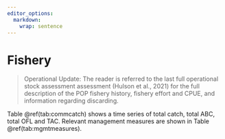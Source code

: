 ```yaml
---
editor_options: 
  markdown: 
    wrap: sentence
---
```


# Fishery

> Operational Update: The reader is referred to the last full operational stock assessment assessment (Hulson et al., 2021) for the full description of the POP fishery history, fishery effort and CPUE, and information regarding discarding.

Table \@ref(tab:commcatch) shows a time series of total catch, total ABC, total OFL and TAC. Relevant management measures are shown in Table \@ref(tab:mgmtmeasures).